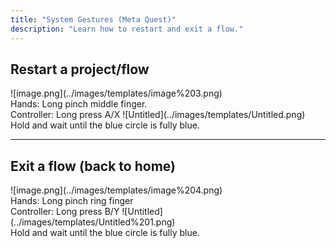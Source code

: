 ```yaml
---
title: "System Gestures (Meta Quest)"
description: "Learn how to restart and exit a flow."
---
```



## Restart a project/flow

<Columns cols={2}>
<Frame>
![image.png](../images/templates/image%203.png)
<br />Hands: Long pinch middle finger.
<br />Controller: Long press A/X 
</Frame>

<Frame>
![Untitled](../images/templates/Untitled.png)
<br />Hold and wait until the blue circle is fully blue.
</Frame>
</Columns>

---

## Exit a flow (back to home)

<Columns cols={2}>
<Frame>
![image.png](../images/templates/image%204.png)
<br />Hands: Long pinch ring finger
<br />Controller: Long press B/Y
</Frame>

<Frame>
![Untitled](../images/templates/Untitled%201.png)
<br />Hold and wait until the blue circle is fully blue.
</Frame>
</Columns>

